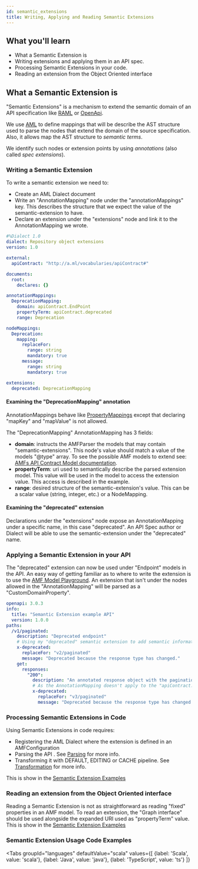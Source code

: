 ```yaml
---
id: semantic_extensions
title: Writing, Applying and Reading Semantic Extensions
---
```


## What you'll learn
- What a Semantic Extension is
- Writing extensions and applying them in an API spec.
- Processing Semantic Extensions in your code.
- Reading an extension from the Object Oriented interface

## What a Semantic Extension is

"Semantic Extensions" is a mechanism to extend the semantic domain of an API specification like [RAML](https://github.com/raml-org/raml-spec/blob/master/versions/raml-10/raml-10.md#annotations) 
or [OpenApi](https://swagger.io/docs/specification/openapi-extensions/).

We use [AML](/docs/aml/aml) to define mappings that will be describe the AST structure used to parse the nodes that extend the domain of the source specification. Also, it allows map
the AST structure to *semantic terms*.

We identify such nodes or extension points by using *annotations* (also called *spec extensions*).

### Writing a Semantic Extension

To write a semantic extension we need to:
- Create an AML Dialect document
- Write an "AnnotationMapping" node under the "annotationMappings" key. This describes the structure that we expect the value of the semantic-extension to have.
- Declare an extension under the "extensions" node and link it to the AnnotationMapping we wrote.

```yaml
#%Dialect 1.0
dialect: Repository object extensions
version: 1.0

external:
  apiContract: "http://a.ml/vocabularies/apiContract#"

documents:
  root:
    declares: {}

annotationMappings:
  DeprecationMapping:
    domain: apiContract.EndPoint
    propertyTerm: apiContract.deprecated
    range: Deprecation

nodeMappings:
  Deprecation:
    mapping:
      replaceFor:
        range: string
        mandatory: true
      message:
        range: string
        mandatory: true

extensions:
  deprecated: DeprecationMapping
```
#### Examining the "DeprecationMapping" annotation

AnnotationMappings behave like [PropertyMappings](https://github.com/aml-org/aml-spec/blob/master/dialects.md#property-mappings) except that declaring "mapKey" and "mapValue" is not allowed.

The "DeprecationMapping" AnnotationMapping has 3 fields:

- **domain**: instructs the AMFParser the models that may contain "semantic-extensions". This node's value should match a value of the models "@type" array. To see the possible AMF models to extend see: [AMFs API Contract Model documentation](https://github.com/aml-org/amf/blob/develop/documentation/model.md).
- **propertyTerm**: uri used to semantically describe the parsed extension model. This value will be used in the model to access the extension value. This access is described in the example.
- **range**: desired structure of the semantic-extension's value. This can be a scalar value (string, integer, etc.) or a NodeMapping.

#### Examining the "deprecated" extension

Declarations under the "extensions" node expose an AnnotationMapping under a specific name, in this case "deprecated". An API Spec author or Dialect will be able to use the semantic-extension
under the "deprecated" name.

### Applying a Semantic Extension in your API

The "deprecated" extension can now be used under "Endpoint" models in the API. An easy way of getting familiar as to where to write the extension is to use the [AMF Model Playground](/docs/AMF/amf_playground).
An extension that isn't under the nodes allowed in the "AnnotationMapping" will be parsed as a "CustomDomainProperty".

```yaml
openapi: 3.0.3
info:
  title: "Semantic Extension example API"
  version: 1.0.0
paths:
  /v1/paginated:
    description: "Deprecated endpoint"
    # Using my "deprecated" semantic extension to add semantic information to the EndPoint
    x-deprecated:
      replaceFor: "v2/paginated"
      message: "Deprecated because the response type has changed."
    get:
      responses:
        "200":
          description: "An annotated response object with the pagination annotation."
          # As the AnnotationMapping doesn't apply to the "apiContract.Response" domain then this node will be parsed as a CustomDomainProperty
          x-deprecated:
            replaceFor: "v3/paginated"
            message: "Deprecated because the response type has changed."
```

### Processing Semantic Extensions in Code

Using Semantic Extensions in code requires:
- Registering the AML Dialect where the extension is defined in an AMFConfiguration
- Parsing the API . See [Parsing](/amf/parsing) for more info.
- Transforming it with DEFAULT, EDITING or CACHE pipeline. See [Transformation](/amf/transformation) for more info.

This is show in the [Semantic Extension Examples](#semantic-extension-usage-code-examples)

### Reading an extension from the Object Oriented interface

Reading a Semantic Extension is not as straightforward as reading "fixed" properties in an AMF model. To read an extension, the "Graph interface" should be used alongside the expanded URI used 
as "propertyTerm" value. This is show in the [Semantic Extension Examples](#semantic-extension-usage-code-examples)


### Semantic Extension Usage Code Examples

<Tabs
    groupId="languages"
    defaultValue="scala"
    values={[
        {label: 'Scala', value: 'scala'},
        {label: 'Java', value: 'java'},
        {label: 'TypeScript', value: 'ts'}
    ]}
>

<TabItem value="scala">
    <CodeGetter
        language='scala'
        example='SemanticExtensionsTest.scala'
    />
</TabItem>
<TabItem value="java">
    <CodeGetter
        language='java'
        example='SemanticExtensionsTest.java'
    />
</TabItem>
<TabItem value="ts">
    <CodeGetter
        language='ts'
        example='semantic.extensions.spec.ts'
    />
</TabItem>
</Tabs>
